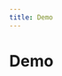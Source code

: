 ```yaml
---
title: Demo
---
```


# Demo

<YouTubePlayer
    videoId="ko5_FA-TdAU"
    author="Cables & Coffee (co-founder)"
    description="Quickly see what you can achieve!"
/>



<YouTubePlayer
    videoId="EzDDtguwFd4"
    author="Cables & Coffee (co-founder)"
    description="This video demonstrates the capabilities of NSPanelManager, including how to set it up and use it."
/>

